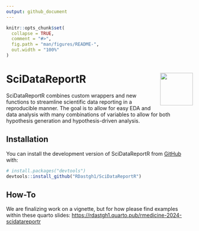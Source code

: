 ```yaml
---
output: github_document
---
```


<!-- README.md is generated from README.Rmd. Please edit that file -->

```r
knitr::opts_chunk$set(
  collapse = TRUE,
  comment = "#>",
  fig.path = "man/figures/README-",
  out.width = "100%"
)
```

# SciDataReportR <img src="man/figures/logo.png" align="right" height="88"/>

<!-- badges: start -->

SciDataReportR combines custom wrappers and new functions to streamline scientific data reporting in a reproducible manner. The goal is to allow for easy EDA and data analysis with many combinations of variables to allow for both hypothesis generation and hypothesis-driven analysis.

## Installation

You can install the development version of SciDataReportR from [GitHub](https://github.com/) with:

``` r
# install.packages("devtools")
devtools::install_github("RDastgh1/SciDataReportR")
```

## How-To

We are finalizing work on a vignette, but for how please find examples within these quarto slides: <https://rdastgh1.quarto.pub/rmedicine-2024-scidatareportr>

<!-- ## Example -->

<!-- This is a basic example which shows you how to solve a common problem: -->

<!-- ```{r example} -->

<!-- library(SciDataReportR) -->

<!-- ## basic example code -->

<!-- ``` -->

<!-- What is special about using `README.Rmd` instead of just `README.md`? You can include R chunks like so: -->

<!-- ```{r cars} -->

<!-- summary(cars) -->

<!-- ``` -->

<!-- You'll still need to render `README.Rmd` regularly, to keep `README.md` up-to-date. `devtools::build_readme()` is handy for this. -->

<!-- You can also embed plots, for example: -->

<!-- ```{r pressure, echo = FALSE} -->

<!-- plot(pressure) -->

<!-- ``` -->

<!-- In that case, don't forget to commit and push the resulting figure files, so they display on GitHub and CRAN. -->
